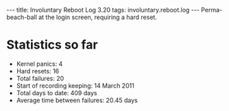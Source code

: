 ---
title: Involuntary Reboot Log 3.20
tags: involuntary.reboot.log
---
Perma-beach-ball at the login screen, requiring a hard reset.

= Statistics so far =

* Kernel panics: 4
* Hard resets: 16
* Total failures: 20
* Start of recording keeping: 14 March 2011
* Total days to date: 409 days
* Average time between failures: 20.45 days
